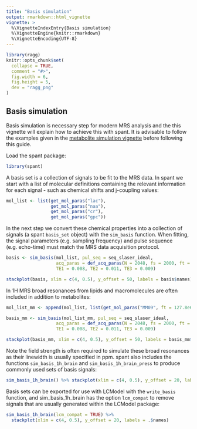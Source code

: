 ---
title: "Basis simulation"
output: rmarkdown::html_vignette
vignette: >
  %\VignetteIndexEntry{Basis simulation}
  %\VignetteEngine{knitr::rmarkdown}
  %\VignetteEncoding{UTF-8}
---

```{r, include = FALSE}
library(ragg)
knitr::opts_chunk$set(
  collapse = TRUE,
  comment = "#>",
  fig.width = 6,
  fig.height = 5,
  dev = "ragg_png"
)
```

## Basis simulation

Basis simulation is necessary step for modern MRS analysis and the this vignette will explain how to achieve this with spant. It is advisable to follow the examples given in the [metabolite simulation vignette](spant-metabolite-simulation.html) before following this guide.

Load the spant package:

```{r, message = FALSE}
library(spant)
```

A basis set is a collection of signals to be fit to the MRS data. In spant we start with  a list of molecular definitions containing the relevant information for each signal - such as chemical shifts and j-coupling values:

```{r}
mol_list <- list(get_mol_paras("lac"),
                 get_mol_paras("naa"),
                 get_mol_paras("cr"),
                 get_mol_paras("gpc"))
```

In the next step we convert these chemical properties into a collection of signals (a spant `basis_set` object) with the `sim_basis` function. When fitting, the signal parameters (e.g. sampling frequency) and pulse sequence (e.g. echo-time) must match the MRS data acquisition protocol.

```{r}
basis <- sim_basis(mol_list, pul_seq = seq_slaser_ideal,
                   acq_paras = def_acq_paras(N = 2048, fs = 2000, ft = 127.8e6),
                   TE1 = 0.008, TE2 = 0.011, TE3 = 0.009)

stackplot(basis, xlim = c(4, 0.5), y_offset = 50, labels = basis$names)
```

In 1H MRS broad resonances from lipids and macromolecules are often included in addition to metabolites:

```{r}
mol_list_mm <- append(mol_list, list(get_mol_paras("MM09", ft = 127.8e6)))

basis_mm <- sim_basis(mol_list_mm, pul_seq = seq_slaser_ideal,
                   acq_paras = def_acq_paras(N = 2048, fs = 2000, ft = 127.8e6),
                   TE1 = 0.008, TE2 = 0.011, TE3 = 0.009)

stackplot(basis_mm, xlim = c(4, 0.5), y_offset = 50, labels = basis_mm$names)
```

Note the field strength is often required to simulate these broad resonances as their linewidth is usually specified in ppm. spant also includes the functions `sim_basis_1h_brain` and
`sim_basis_1h_brain_press` to produce commonly used sets of basis signals:

```{r}
sim_basis_1h_brain() %>% stackplot(xlim = c(4, 0.5), y_offset = 20, labels = .$names)
```

Basis sets can be exported for use with LCModel with the `write_basis` function, and sim_basis_1h_brain has the option `lcm_compat` to remove signals that are usually generated within the LCModel package:

```{r}
sim_basis_1h_brain(lcm_compat = TRUE) %>%
  stackplot(xlim = c(4, 0.5), y_offset = 20, labels = .$names)
```